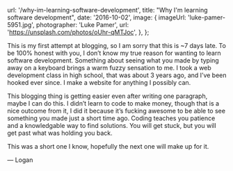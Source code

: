 
  url: '/why-im-learning-software-development',
  title: "Why I'm learning software development",
  date: '2016-10-02',
  image: {
    imageUrl: 'luke-pamer-5951.jpg',
    photographer: 'Luke Pamer',
    url: 'https://unsplash.com/photos/oUhr-qMTJoc',
  },
};


This is my first attempt at blogging, so I am sorry that this is ~7 days late.
To be 100% honest with you, I don’t know my true reason for wanting to learn
software development. Something about seeing what you made by typing away on a
keyboard brings a warm fuzzy sensation to me. I took a web development class in
high school, that was about 3 years ago, and I’ve been hooked ever since. I make
a website for anything I possibly can.

This blogging thing is getting easier even after writing one paragraph, maybe I
can do this. I didn’t learn to code to make money, though that is a nice outcome
from it, I did it because it’s fucking awesome to be able to see something you
made just a short time ago. Coding teaches you patience and a knowledgable way
to find solutions. You will get stuck, but you will get past what was holding
you back.

This was a short one I know, hopefully the next one will make up for it.

— Logan

